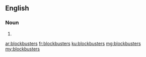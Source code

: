 ==English==

===Noun===
{{head|en}}

# {{plural of|blockbuster}}

[[ar:blockbusters]]
[[fr:blockbusters]]
[[ku:blockbusters]]
[[mg:blockbusters]]
[[my:blockbusters]]